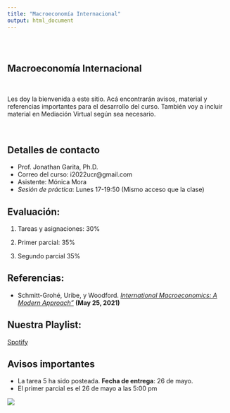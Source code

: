 ```yaml
---
title: "Macroeconomía Internacional"
output: html_document
---
```


<style type="text/css">
.title {
  display: none;
}

#getting-started img {
  margin-right: 10px;
}

</style>

<div class="row" style="padding-top: 30px;">
<div class="col-sm-6">


# **Macroeconomía Internacional**
<br>

Les doy la bienvenida a este sitio. Acá encontrarán avisos, material y referencias importantes para el desarrollo del curso. También voy a incluir material en Mediación Virtual según sea necesario. 

<br>

## Detalles de contacto
* Prof. Jonathan Garita, Ph.D.
* Correo del curso: i2022ucr@gmail.com
* Asistente: Mónica Mora 
* *Sesión de práctica*: Lunes 17-19:50 (Mismo acceso que la clase)

## Evaluación:

1. Tareas y asignaciones: 30%

2. Primer parcial: 35%

3. Segundo parcial 35%

## Referencias:

* Schmitt-Grohé, Uribe, y Woodford. [*International Macroeconomics: A Modern Approach"*](https://press.princeton.edu/books/hardcover/9780691170640/international-macroeconomics) **(May 25, 2021)**

## Nuestra Playlist:

[Spotify](https://open.spotify.com/playlist/5PPToF7Yix4A4E9lDOLm1W?si=fbbd3c414b3746d9)

## Avisos importantes

* La tarea 5 ha sido posteada. **Fecha de entrega**: 26 de mayo.
* El primer parcial es el 26 de mayo a las 5:00 pm

</div>
<div class="col-sm-6">


<a href = "https://sites.google.com/site/matthiaskehrig/hermes">
![](images/hermes.jpg)


</a>
</div>
